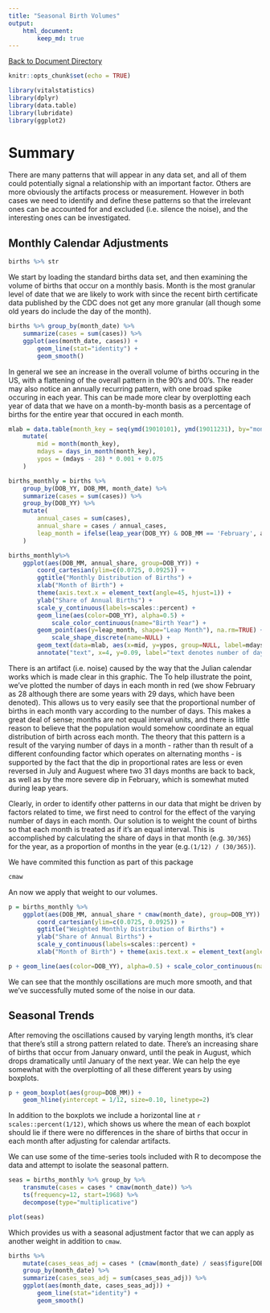 ```yaml
---
title: "Seasonal Birth Volumes"
output: 
    html_document:
        keep_md: true
---
```

[Back to Document Directory](README.md)

```r
knitr::opts_chunk$set(echo = TRUE)
```

```r
library(vitalstatistics)
library(dplyr)
library(data.table)
library(lubridate)
library(ggplot2)
```

# Summary
There are many patterns that will appear in any data set, and all of them could potentially signal a relationship with an important factor. Others are more obviously the artifacts process or measurement. However in both cases we need to identify and define these patterns so that the irrelevant ones can be accounted for and excluded (i.e. silence the noise), and the interesting ones can be investigated.

## Monthly Calendar Adjustments
```r
births %>% str
```
We start by loading the standard births data set, and then examining the volume of births that occur on a monthly basis. Month is the most granular level of date that we are likely to work with since the recent birth certificate data published by the CDC does not get any more granular (all though some old years do include the day of the month).

```r
births %>% group_by(month_date) %>%
    summarize(cases = sum(cases)) %>%
    ggplot(aes(month_date, cases)) +
        geom_line(stat="identity") +
        geom_smooth()
```

In general we see an increase in the overall volume of births occuring in the US, with a flattening of the overall pattern in the 90's and 00's. The reader may also notice an annually recurring pattern, with one broad spike occuring in each year. This can be made more clear by overplotting each year of data that we have on a month-by-month basis as a percentage of births for the entire year that occured in each month.

```r
mlab = data.table(month_key = seq(ymd(19010101), ymd(19011231), by="months")) %>%
    mutate(
        mid = month(month_key),
        mdays = days_in_month(month_key),
        ypos = (mdays - 28) * 0.001 + 0.075
    )

births_monthly = births %>% 
    group_by(DOB_YY, DOB_MM, month_date) %>%
    summarize(cases = sum(cases)) %>%
    group_by(DOB_YY) %>%
    mutate(
        annual_cases = sum(cases),
        annual_share = cases / annual_cases,
        leap_month = ifelse(leap_year(DOB_YY) & DOB_MM == 'February', annual_share, NA)
    )

births_monthly%>%
    ggplot(aes(DOB_MM, annual_share, group=DOB_YY)) +
        coord_cartesian(ylim=c(0.0725, 0.0925)) +
        ggtitle("Monthly Distribution of Births") +
        xlab("Month of Birth") + 
        theme(axis.text.x = element_text(angle=45, hjust=1)) +
        ylab("Share of Annual Births") + 
        scale_y_continuous(labels=scales::percent) +
        geom_line(aes(color=DOB_YY), alpha=0.5) + 
            scale_color_continuous(name="Birth Year") +
        geom_point(aes(y=leap_month, shape="Leap Month"), na.rm=TRUE) + 
            scale_shape_discrete(name=NULL) +
        geom_text(data=mlab, aes(x=mid, y=ypos, group=NULL, label=mdays), color="red", vjust=3) +
        annotate("text", x=4, y=0.09, label="text denotes number of days in a month", color="red")
```

There is an artifact (i.e. noise) caused by the way that the Julian calendar works which is made clear in this graphic. The To help illustrate the point, we've plotted the number of days in each month in red (we show February as 28 although there are some years with 29 days, which have been denoted). This allows us to very easily see that the proportional number of births in each month vary according to the number of days. This makes a great deal of sense; months are not equal interval units, and there is little reason to believe that the population would somehow coordinate an equal distribution of birth across each month. The theory that this pattern is a result of the varying number of days in a month - rather than th result of a different confounding factor which operates on alternating months - is supported by the fact that the dip in proportional rates are less or even reversed in July and Auguest where two 31 days months are back to back, as well as by the more severe dip in February, which is somewhat muted during leap years.

Clearly, in order to identify other patterns in our data that might be driven by factors related to time, we first need to control for the effect of the varying number of days in each month. Our solution is to weight the count of births so that each month is treated as if it's an equal interval. This is accomplished by calculating the share of days in that month (e.g. `30/365`) for the year, as a proportion of months in the year (e.g.`(1/12) / (30/365)`).

We have commited this function as part of this package

```r
cmaw
```
An now we apply that weight to our volumes.

```r
p = births_monthly %>%
    ggplot(aes(DOB_MM, annual_share * cmaw(month_date), group=DOB_YY)) + 
        coord_cartesian(ylim=c(0.0725, 0.0925)) +
        ggtitle("Weighted Monthly Distribution of Births") +
        ylab("Share of Annual Births") + 
        scale_y_continuous(labels=scales::percent) +
        xlab("Month of Birth") + theme(axis.text.x = element_text(angle=45, hjust=1))

p + geom_line(aes(color=DOB_YY), alpha=0.5) + scale_color_continuous(name="Birth Year")
```

We can see that the monthly oscillations are much more smooth, and that we've successfully muted some of the noise in our data.

## Seasonal Trends
After removing the oscillations caused by varying length months, it's clear that there's still a strong pattern related to date. There's an increasing share of births that occur from January onward, until the peak in August, which drops dramatically until January of the next year. We can help the eye somewhat with the overplotting of all these different years by using boxplots.

```r
p + geom_boxplot(aes(group=DOB_MM)) +
    geom_hline(yintercept = 1/12, size=0.10, linetype=2)
```

In addition to the boxplots we include a horizontal line at `r scales::percent(1/12)`, which shows us where the mean of each boxplot should lie if there were no differences in the share of births that occur in each month after adjusting for calendar artifacts. 

We can use some of the time-series tools included with R to decompose the data and attempt to isolate the seasonal pattern.

```r
seas = births_monthly %>% group_by %>%
    transmute(cases = cases * cmaw(month_date)) %>%
    ts(frequency=12, start=1968) %>%
    decompose(type="multiplicative")

plot(seas)
```

Which provides us with a seasonal adjustment factor that we can apply as another weight in addition to `cmaw`.

```r
births %>% 
    mutate(cases_seas_adj = cases * (cmaw(month_date) / seas$figure[DOB_MM])) %>%
    group_by(month_date) %>%
    summarize(cases_seas_adj = sum(cases_seas_adj)) %>%
    ggplot(aes(month_date, cases_seas_adj)) +
        geom_line(stat="identity") +
        geom_smooth()
```
